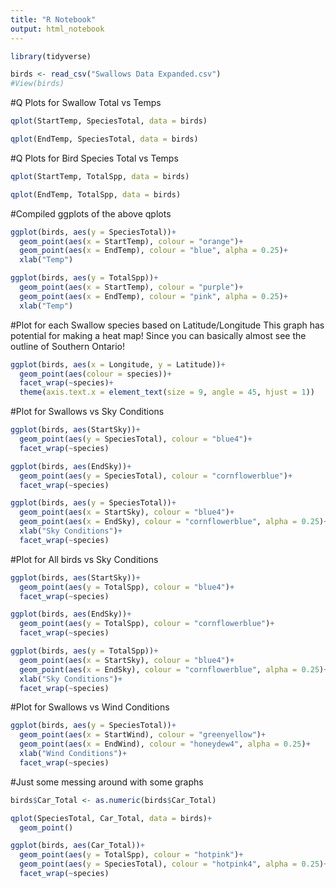 ---
title: "R Notebook"
output: html_notebook
---

```{r}
library(tidyverse)

birds <- read_csv("Swallows Data Expanded.csv")
#View(birds)
```

#Q Plots for Swallow Total vs Temps 
```{r}
qplot(StartTemp, SpeciesTotal, data = birds)
```

```{r}
qplot(EndTemp, SpeciesTotal, data = birds)
```

#Q Plots for Bird Species Total vs Temps
```{r}
qplot(StartTemp, TotalSpp, data = birds)
```

```{r}
qplot(EndTemp, TotalSpp, data = birds)
```

#Compiled ggplots of the above qplots
```{r}
ggplot(birds, aes(y = SpeciesTotal))+
  geom_point(aes(x = StartTemp), colour = "orange")+
  geom_point(aes(x = EndTemp), colour = "blue", alpha = 0.25)+
  xlab("Temp")
```

```{r}
ggplot(birds, aes(y = TotalSpp))+
  geom_point(aes(x = StartTemp), colour = "purple")+
  geom_point(aes(x = EndTemp), colour = "pink", alpha = 0.25)+
  xlab("Temp")
```

#Plot for each Swallow species based on Latitude/Longitude
This graph has potential for making a heat map! Since you can basically almost see the outline of Southern Ontario!
```{r}
ggplot(birds, aes(x = Longitude, y = Latitude))+
  geom_point(aes(colour = species))+
  facet_wrap(~species)+
  theme(axis.text.x = element_text(size = 9, angle = 45, hjust = 1))
```

#Plot for Swallows vs Sky Conditions
```{r}
ggplot(birds, aes(StartSky))+
  geom_point(aes(y = SpeciesTotal), colour = "blue4")+
  facet_wrap(~species)
```

```{r}
ggplot(birds, aes(EndSky))+
  geom_point(aes(y = SpeciesTotal), colour = "cornflowerblue")+
  facet_wrap(~species)
```

```{r}
ggplot(birds, aes(y = SpeciesTotal))+
  geom_point(aes(x = StartSky), colour = "blue4")+
  geom_point(aes(x = EndSky), colour = "cornflowerblue", alpha = 0.25)+
  xlab("Sky Conditions")+
  facet_wrap(~species)
```


#Plot for All birds vs Sky Conditions
```{r}
ggplot(birds, aes(StartSky))+
  geom_point(aes(y = TotalSpp), colour = "blue4")+
  facet_wrap(~species)
```

```{r}
ggplot(birds, aes(EndSky))+
  geom_point(aes(y = TotalSpp), colour = "cornflowerblue")+
  facet_wrap(~species)
```

```{r}
ggplot(birds, aes(y = TotalSpp))+
  geom_point(aes(x = StartSky), colour = "blue4")+
  geom_point(aes(x = EndSky), colour = "cornflowerblue", alpha = 0.25)+
  xlab("Sky Conditions")+
  facet_wrap(~species)
```

#Plot for Swallows vs Wind Conditions
```{r}
ggplot(birds, aes(y = SpeciesTotal))+
  geom_point(aes(x = StartWind), colour = "greenyellow")+
  geom_point(aes(x = EndWind), colour = "honeydew4", alpha = 0.25)+
  xlab("Wind Conditions")+
  facet_wrap(~species)
```

#Just some messing around with some graphs
```{r}
birds$Car_Total <- as.numeric(birds$Car_Total)

qplot(SpeciesTotal, Car_Total, data = birds)+
  geom_point()
```

```{r}
ggplot(birds, aes(Car_Total))+
  geom_point(aes(y = TotalSpp), colour = "hotpink")+
  geom_point(aes(y = SpeciesTotal), colour = "hotpink4", alpha = 0.25)+
  facet_wrap(~species)
```







